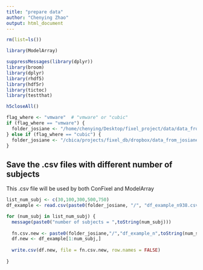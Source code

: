 ```yaml
---
title: "prepare data"
author: "Chenying Zhao"
output: html_document
---
```


```r
rm(list=ls())

library(ModelArray)

suppressMessages(library(dplyr))
library(broom)
library(dplyr)
library(rhdf5)
library(hdf5r)
library(tictoc)
library(testthat)

```


```r
h5closeAll()

flag_where <- "vmware"  # "vmware" or "cubic"
if (flag_where == "vmware") {
  folder_josiane <- "/home/chenying/Desktop/fixel_project/data/data_from_josiane"
} else if (flag_where == "cubic") {
  folder_josiane <- "/cbica/projects/fixel_db/dropbox/data_from_josiane"  
}

```

## Save the .csv files with different number of subjects
This .csv file will be used by both ConFixel and ModelArray
```r
list_num_subj <- c(30,100,300,500,750)
df_example <- read.csv(paste0(folder_josiane, "/", "df_example_n938.csv"))

for (num_subj in list_num_subj) {
  message(paste0("number of subjects = ",toString(num_subj)))
  
  fn.csv.new <- paste0(folder_josiane,"/","df_example_n",toString(num_subj), ".csv")
  df.new <- df_example[1:num_subj,]
  
  write.csv(df.new, file = fn.csv.new, row.names = FALSE)
  
}

```


